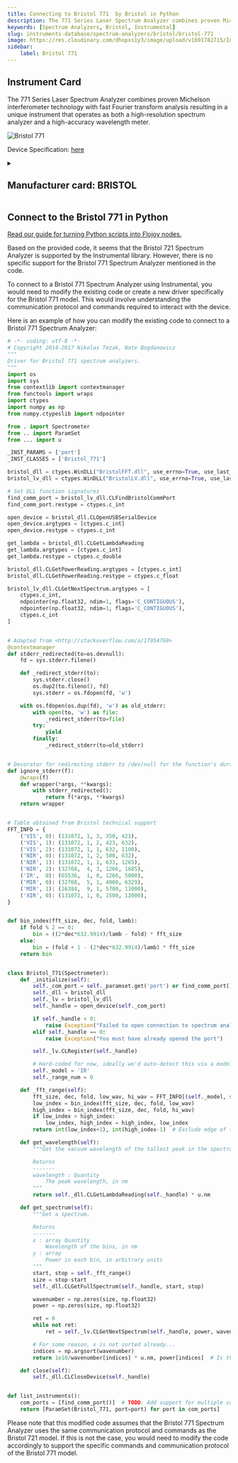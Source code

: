 ```yaml
---
title: Connecting to Bristol 771  by Bristol in Python
description: The 771 Series Laser Spectrum Analyzer combines proven Michelson interferometer technology with fast Fourier transform analysis resulting in a unique instrument that operates as both a high-resolution spectrum analyzer and a high-accuracy wavelength meter.
keywords: [Spectrum Analyzers, Bristol, Instrumental] 
slug: instruments-database/spectrum-analyzers/bristol/bristol-771 
image: https://res.cloudinary.com/dhopxs1y3/image/upload/v1691782715/Instruments/Spectrum%20Analyzers/Bristol-771/Bristol-771.png
sidebar:
    label: Bristol 771 
---
```



## Instrument Card

The 771 Series Laser Spectrum Analyzer combines proven Michelson interferometer technology with fast Fourier transform analysis resulting in a unique instrument that operates as both a high-resolution spectrum analyzer and a high-accuracy wavelength meter.

![Bristol 771](https://res.cloudinary.com/dhopxs1y3/image/upload/v1691782715/Instruments/Spectrum%20Analyzers/Bristol-771/Bristol-771.png)

Device Specification: [here](https://bristolinst.wpenginepowered.com//wp-content/uploads/2020/01/Bristol-771-Series-Laser-Spectrum-Analyzer-Specifications.pdf)

<details style={{ marginTop: "15px"}}>
<summary><h2 style={{display:'inline'}}>Manufacturer card: BRISTOL</h2></summary>

![BRISTOL](https://res.cloudinary.com/dhopxs1y3/image/upload/v1692806185/Instruments/Vendor%20Logos/Bristol_Instruments.png)

**Bristol Instruments**' Wavelength Meters Are For Scientists And Engineers. Precise laser wavelength measurement and complete spectral analysis. Reliable accuracy.

- Headquarters: USA
- Yearly Revenue (millions, USD): 7.1
- Vendor Website: [here](https://www.bristol-inst.com/)

</details>


<FeaturedInstrumentVideo category="SPECTRUM_ANALYZERS" />

## Connect to the Bristol 771 in Python

[Read our guide for turning Python scripts into Flojoy nodes.](https://docs.flojoy.ai/contribution/blocks/custom-flojoy-block/)



<Tabs>
<TabItem value="Flojoy" label="Flojoy" className="flojoy-instrument-tabs">

<SectionsCard category="SPECTRUM_ANALYZERS" manufacturer="Bristol"></SectionsCard>

</TabItem>
<TabItem value="Instrumental" label="Instrumental">

Based on the provided code, it seems that the Bristol 721 Spectrum Analyzer is supported by the Instrumental library. However, there is no specific support for the Bristol 771 Spectrum Analyzer mentioned in the code.

To connect to a Bristol 771 Spectrum Analyzer using Instrumental, you would need to modify the existing code or create a new driver specifically for the Bristol 771 model. This would involve understanding the communication protocol and commands required to interact with the device.

Here is an example of how you can modify the existing code to connect to a Bristol 771 Spectrum Analyzer:

```python
# -*- coding: utf-8 -*-
# Copyright 2014-2017 Nikolas Tezak, Nate Bogdanowicz
"""
Driver for Bristol 771 spectrum analyzers.
"""
import os
import sys
from contextlib import contextmanager
from functools import wraps
import ctypes
import numpy as np
from numpy.ctypeslib import ndpointer

from . import Spectrometer
from .. import ParamSet
from ... import u

_INST_PARAMS = ['port']
_INST_CLASSES = ['Bristol_771']

bristol_dll = ctypes.WinDLL("BristolFFT.dll", use_errno=True, use_last_error=True)
bristol_lv_dll = ctypes.WinDLL("BristolLV.dll", use_errno=True, use_last_error=True)

# Set DLL function signatures
find_comm_port = bristol_lv_dll.CLFindBristolCommPort
find_comm_port.restype = ctypes.c_int

open_device = bristol_dll.CLOpenUSBSerialDevice
open_device.argtypes = [ctypes.c_int]
open_device.restype = ctypes.c_int

get_lambda = bristol_dll.CLGetLambdaReading
get_lambda.argtypes = [ctypes.c_int]
get_lambda.restype = ctypes.c_double

bristol_dll.CLGetPowerReading.argtypes = [ctypes.c_int]
bristol_dll.CLGetPowerReading.restype = ctypes.c_float

bristol_lv_dll.CLGetNextSpectrum.argtypes = [
    ctypes.c_int,
    ndpointer(np.float32, ndim=1, flags='C_CONTIGUOUS'),
    ndpointer(np.float32, ndim=1, flags='C_CONTIGUOUS'),
    ctypes.c_int
]


# Adapted from <http://stackoverflow.com/a/17954769>
@contextmanager
def stderr_redirected(to=os.devnull):
    fd = sys.stderr.fileno()

    def _redirect_stderr(to):
        sys.stderr.close()
        os.dup2(to.fileno(), fd)
        sys.stderr = os.fdopen(fd, 'w')

    with os.fdopen(os.dup(fd), 'w') as old_stderr:
        with open(to, 'w') as file:
            _redirect_stderr(to=file)
        try:
            yield
        finally:
            _redirect_stderr(to=old_stderr)


# Decorator for redirecting stderr to /dev/null for the function's duration
def ignore_stderr(f):
    @wraps(f)
    def wrapper(*args, **kwargs):
        with stderr_redirected():
            return f(*args, **kwargs)
    return wrapper


# Table obtained from Bristol technical support
FFT_INFO = {
    ('VIS', 0): (131072, 1, 3, 350, 421),
    ('VIS', 1): (131072, 1, 2, 423, 632),
    ('VIS', 2): (131072, 1, 1, 632, 1100),
    ('NIR', 0): (131072, 1, 2, 500, 632),
    ('NIR', 1): (131072, 1, 1, 633, 1265),
    ('NIR', 2): (32768,  4, 3, 1266, 1685),
    ('IR',  0): (65536,  1, 0, 1266, 5000),
    ('MIR', 0): (32768,  5, 1, 4000, 6329),
    ('MIR', 1): (16384,  9, 1, 5700, 11000),
    ('XIR', 0): (131072, 1, 0, 1500, 12000),
}


def bin_index(fft_size, dec, fold, lamb):
    if fold % 2 == 0:
        bin = ((2*dec*632.9914)/lamb - fold) * fft_size
    else:
        bin = (fold + 1 - (2*dec*632.9914)/lamb) * fft_size
    return bin


class Bristol_771(Spectrometer):
    def _initialize(self):
        self._com_port = self._paramset.get('port') or find_comm_port()
        self._dll = bristol_dll
        self._lv = bristol_lv_dll
        self._handle = open_device(self._com_port)

        if self._handle < 0:
            raise Exception("Failed to open connection to spectrum analyzer")
        elif self._handle == 0:
            raise Exception("You must have already opened the port")

        self._lv.CLRegister(self._handle)

        # Hard-coded for now, ideally we'd auto-detect this via a model byte or something
        self._model = 'IR'
        self._range_num = 0

    def _fft_range(self):
        fft_size, dec, fold, low_wav, hi_wav = FFT_INFO[(self._model, self._range_num)]
        low_index = bin_index(fft_size, dec, fold, low_wav)
        high_index = bin_index(fft_size, dec, fold, hi_wav)
        if low_index > high_index:
            low_index, high_index = high_index, low_index
        return int(low_index+1), int(high_index-1)  # Exclude edge of the range to be safe

    def get_wavelength(self):
        """Get the vacuum wavelength of the tallest peak in the spectrum

        Returns
        -------
        wavelength : Quantity
            The peak wavelength, in nm
        """
        return self._dll.CLGetLambdaReading(self._handle) * u.nm

    def get_spectrum(self):
        """Get a spectrum.

        Returns
        -------
        x : array Quantity
            Wavelength of the bins, in nm
        y : array
            Power in each bin, in arbitrary units
        """
        start, stop = self._fft_range()
        size = stop-start
        self._dll.CLGetFullSpectrum(self._handle, start, stop)

        wavenumber = np.zeros(size, np.float32)
        power = np.zeros(size, np.float32)

        ret = 0
        while not ret:
            ret = self._lv.CLGetNextSpectrum(self._handle, power, wavenumber, size)

        # For some reason, x is not sorted already...
        indices = np.argsort(wavenumber)
        return 1e10/wavenumber[indices] * u.nm, power[indices]  # Is this scaling right?

    def close(self):
        self._dll.CLCloseDevice(self._handle)


def list_instruments():
    com_ports = [find_comm_port()]  # TODO: Add support for multiple connected devices
    return [ParamSet(Bristol_771, port=port) for port in com_ports]
```

Please note that this modified code assumes that the Bristol 771 Spectrum Analyzer uses the same communication protocol and commands as the Bristol 721 model. If this is not the case, you would need to modify the code accordingly to support the specific commands and communication protocol of the Bristol 771 model.

</TabItem>
</Tabs>